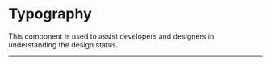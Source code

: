 
<Meta title="Design Tokens/Typography/Responsive font sizes" />

# Typography

This component is used to assist developers and designers in understanding the design status.

<hr />
<ResponsiveFontSizes />

<StorybookFooter />
